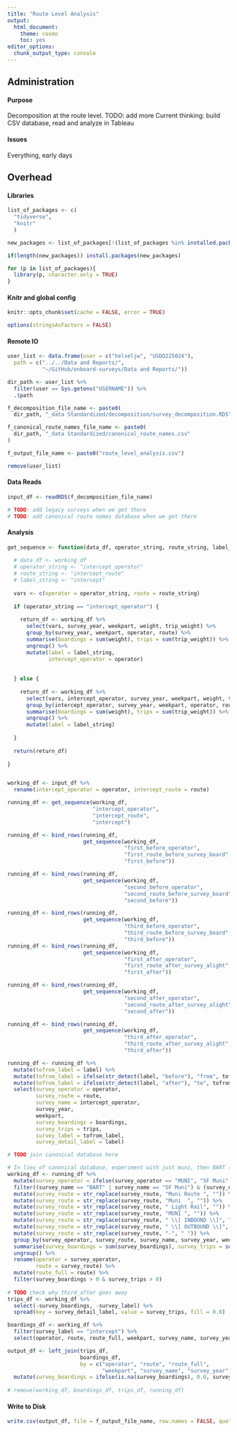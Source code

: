```yaml
---
title: "Route Level Analysis"
output:
  html_document:
    theme: cosmo
    toc: yes
editor_options: 
  chunk_output_type: console
---
```


## Administration

#### Purpose
Decomposition at the route level. TODO: add more
Current thinking: build CSV database, read and analyze in Tableau

#### Issues
Everything, early days

## Overhead

#### Libraries
```r
list_of_packages <- c(
  "tidyverse",
  "knitr"
  )

new_packages <- list_of_packages[!(list_of_packages %in% installed.packages()[,"Package"])]

if(length(new_packages)) install.packages(new_packages)

for (p in list_of_packages){
  library(p, character.only = TRUE)
}
```

#### Knitr and global config
```r
knitr::opts_chunk$set(cache = FALSE, error = TRUE)

options(stringsAsFactors = FALSE)
```

#### Remote IO
```r
user_list <- data.frame(user = c("helseljw", "USDO225024"), 
  path = c("../../Data and Reports/", 
           "~/GitHub/onboard-surveys/Data and Reports/"))

dir_path <- user_list %>%
  filter(user == Sys.getenv("USERNAME")) %>%
  .$path

f_decomposition_file_name <- paste0(
  dir_path, "_data Standardized/decomposition/survey_decomposition.RDS")

f_canonical_route_names_file_name <- paste0(
  dir_path, "_data Standardized/canonical_route_names.csv"
)

f_output_file_name <- paste0("route_level_analysis.csv")

remove(user_list)

```

#### Data Reads
```r
input_df <- readRDS(f_decomposition_file_name)

# TODO: add legacy surveys when we get there
# TODO: add canonical route names database when we get there

```

#### Analysis
```r
get_sequence <- function(data_df, operator_string, route_string, label_string) {
  
  # data_df <- working_df 
  # operator_string <- "intercept_operator"
  # route_string <- "intercept_route"
  # label_string <- "intercept"
  
  vars <- c(operator = operator_string, route = route_string)
  
  if (operator_string == "intercept_operator") {
    
    return_df <- working_df %>%
      select(vars, survey_year, weekpart, weight, trip_weight) %>%
      group_by(survey_year, weekpart, operator, route) %>%
      summarise(boardings = sum(weight), trips = sum(trip_weight)) %>%
      ungroup() %>%
      mutate(label = label_string,
             intercept_operator = operator) 
    
    
  } else {
    
    return_df <- working_df %>%
      select(vars, intercept_operator, survey_year, weekpart, weight, trip_weight) %>%
      group_by(intercept_operator, survey_year, weekpart, operator, route) %>%
      summarise(boardings = sum(weight), trips = sum(trip_weight)) %>%
      ungroup() %>%
      mutate(label = label_string)
    
  }
  
  return(return_df)
  
}


working_df <- input_df %>%
  rename(intercept_operator = operator, intercept_route = route)

running_df <- get_sequence(working_df, 
                           "intercept_operator",
                           "intercept_route",
                           "intercept")

running_df <- bind_rows(running_df,
                        get_sequence(working_df,
                                     "first_before_operator",
                                     "first_route_before_survey_board",
                                     "first_before"))

running_df <- bind_rows(running_df,
                        get_sequence(working_df,
                                     "second_before_operator",
                                     "second_route_before_survey_board",
                                     "second_before"))

running_df <- bind_rows(running_df,
                        get_sequence(working_df,
                                     "third_before_operator",
                                     "third_route_before_survey_board",
                                     "third_before"))
running_df <- bind_rows(running_df,
                        get_sequence(working_df,
                                     "first_after_operator",
                                     "first_route_after_survey_alight",
                                     "first_after"))

running_df <- bind_rows(running_df,
                        get_sequence(working_df,
                                     "second_after_operator",
                                     "second_route_after_survey_alight",
                                     "second_after"))

running_df <- bind_rows(running_df,
                        get_sequence(working_df,
                                     "third_after_operator",
                                     "third_route_after_survey_alight",
                                     "third_after"))

running_df <- running_df %>%
  mutate(tofrom_label = label) %>%
  mutate(tofrom_label = ifelse(str_detect(label, "before"), "from", tofrom_label)) %>%
  mutate(tofrom_label = ifelse(str_detect(label, "after"), "to", tofrom_label)) %>%
  select(survey_operator = operator,
         survey_route = route,
         survey_name = intercept_operator,
         survey_year,
         weekpart,
         survey_boardings = boardings,
         survey_trips = trips,
         survey_label = tofrom_label,
         survey_detail_label = label)

# TODO join canonical database here

# In lieu of canonical database, experiment with just muni, then BART (clean up to do so)
working_df <- running_df %>%
  mutate(survey_operator = ifelse(survey_operator == "MUNI", "SF Muni", survey_operator)) %>%
  filter((survey_name == "BART" | survey_name == "SF Muni") & (survey_operator == "SF Muni" | survey_operator == "BART")) %>%
  mutate(survey_route = str_replace(survey_route, "Muni Route ", "")) %>%
  mutate(survey_route = str_replace(survey_route, "Muni  ", "")) %>%
  mutate(survey_route = str_replace(survey_route, " Light Rail", "")) %>%
  mutate(survey_route = str_replace(survey_route, "MUNI ", "")) %>%
  mutate(survey_route = str_replace(survey_route, " \\[ INBOUND \\]", "")) %>%
  mutate(survey_route = str_replace(survey_route, " \\[ OUTBOUND \\]", "")) %>%
  mutate(survey_route = str_replace(survey_route, "-", " ")) %>%
  group_by(survey_operator, survey_route, survey_name, survey_year, weekpart, survey_label, survey_detail_label) %>%
  summarise(survey_boardings = sum(survey_boardings), survey_trips = sum(survey_trips)) %>%
  ungroup() %>%
  rename(operator = survey_operator,
         route = survey_route) %>%
  mutate(route_full = route) %>%
  filter(survey_boardings > 0 & survey_trips > 0)
  
# TODO check why third_after goes away
trips_df <- working_df %>%
  select(-survey_boardings, -survey_label) %>%
  spread(key = survey_detail_label, value = survey_trips, fill = 0.0)

boardings_df <- working_df %>%
  filter(survey_label == "intercept") %>%
  select(operator, route, route_full, weekpart, survey_name, survey_year, survey_boardings)

output_df <- left_join(trips_df, 
                       boardings_df, 
                       by = c("operator", "route", "route_full", 
                              "weekpart", "survey_name", "survey_year")) %>%
  mutate(survey_boardings = ifelse(is.na(survey_boardings), 0.0, survey_boardings))
  
# remove(working_df, boardings_df, trips_df, running_df)
```

#### Write to Disk
```r
write.csv(output_df, file = f_output_file_name, row.names = FALSE, quote = TRUE)
```

